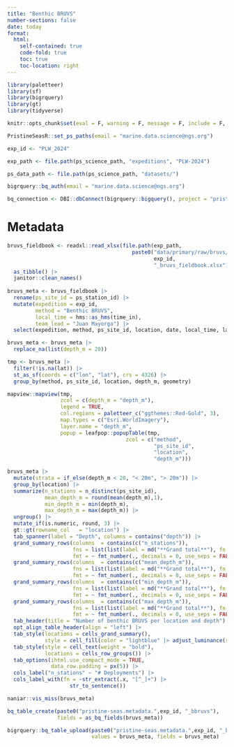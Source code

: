 ```yaml
---
title: "Benthic BRUVS"
number-sections: false
date: today
format: 
  html:
    self-contained: true
    code-fold: true
    toc: true
    toc-location: right
---
```


```r
library(paletteer)
library(sf)
library(bigrquery)
library(gt)
library(tidyverse)

knitr::opts_chunk$set(eval = F, warning = F, message = F, include = F, echo = F)

PristineSeasR::set_ps_paths(email = "marine.data.science@ngs.org")

exp_id <- "PLW_2024"

exp_path <- file.path(ps_science_path, "expeditions", "PLW-2024")

ps_data_path <- file.path(ps_science_path, "datasets/")

bigrquery::bq_auth(email = "marine.data.science@ngs.org")

bq_connection <- DBI::dbConnect(bigrquery::bigquery(), project = "pristine-seas")
```

# Metadata

```r
bruvs_fieldbook <- readxl::read_xlsx(file.path(exp_path, 
                                        paste0("data/primary/raw/bruvs/",
                                               exp_id,
                                               "_bruvs_fieldbook.xlsx"))) |> 
  as_tibble() |> 
  janitor::clean_names() 
  
bruvs_meta <- bruvs_fieldbook |> 
  rename(ps_site_id = ps_station_id) |> 
  mutate(expedition = exp_id, 
         method = "Benthic BRUVS",
         local_time = hms::as_hms(time_in),
         team_lead = "Juan Mayorga") |> 
  select(expedition, method, ps_site_id, location, date, local_time, lat, lon, depth_m, bottom_type,  rig, cam_r, cam_l,  team_lead, notes, everything(), -time_in, -species_scan)

bruvs_meta <- bruvs_meta |> 
  replace_na(list(depth_m = 20))
```

```r
tmp <- bruvs_meta |> 
  filter(!is.na(lat)) |> 
  st_as_sf(coords = c("lon", "lat"), crs = 4326) |> 
  group_by(method, ps_site_id, location, depth_m, geometry) 

mapview::mapview(tmp,
                 zcol = c(depth_m = "depth_m"), 
                 legend = TRUE,
                 col.regions = paletteer_c("ggthemes::Red-Gold", 3),
                 map.types = c("Esri.WorldImagery"),
                 layer.name = "depth_m",
                 popup = leafpop::popupTable(tmp,
                                      zcol = c("method",
                                               "ps_site_id",
                                               "location",
                                               "depth_m")))
```

```r
bruvs_meta |> 
  mutate(strata = if_else(depth_m < 20, "< 20m", "> 20m")) |> 
  group_by(location) |> 
  summarize(n_stations = n_distinct(ps_site_id),
            mean_depth_m = round(mean(depth_m),1),
            min_depth_m = min(depth_m),
            max_depth_m = max(depth_m)) |> 
  ungroup() |> 
  mutate_if(is.numeric, round, 3) |> 
  gt::gt(rowname_col   = "location") |> 
  tab_spanner(label = "Depth", columns = contains("depth")) |> 
  grand_summary_rows(columns  = contains(c("n_stations")),
                     fns = list(list(label = md("**Grand total**"), fn = "sum")),
                     fmt = ~ fmt_number(., decimals = 0, use_seps = FALSE)) |> 
  grand_summary_rows(columns  = contains(c("mean_depth_m")),
                     fns = list(list(label = md("**Grand total**"), fn = "mean")),
                     fmt = ~ fmt_number(., decimals = 0, use_seps = FALSE)) |> 
  grand_summary_rows(columns  = contains(c("min_depth_m")),
                     fns = list(list(label = md("**Grand total**"), fn = "min")),
                     fmt = ~ fmt_number(., decimals = 0, use_seps = FALSE)) |> 
  grand_summary_rows(columns  = contains(c("max_depth_m")),
                     fns = list(list(label = md("**Grand total**"), fn = "max")),
                     fmt = ~ fmt_number(., decimals = 0, use_seps = FALSE)) |> 
  tab_header(title = "Number of benthic BRUVS per location and depth") |> 
  opt_align_table_header(align = "left") |> 
  tab_style(locations = cells_grand_summary(),
            style = cell_fill(color = "lightblue" |> adjust_luminance(steps = +2))) |> 
  tab_style(style = cell_text(weight = "bold"),
            locations = cells_row_groups()) |> 
  tab_options(ihtml.use_compact_mode = TRUE,
              data_row.padding = px(5)) |> 
  cols_label("n_stations" ~ "# Deployments") |> 
  cols_label_with(fn = ~str_extract(.x, "[^_]+") |> 
                    str_to_sentence()) 
```

```r
naniar::vis_miss(bruvs_meta)
```

```r
bq_table_create(paste0("pristine-seas.metadata.",exp_id, "_bbruvs"), 
                fields = as_bq_fields(bruvs_meta))

bigrquery::bq_table_upload(paste0("pristine-seas.metadata.",exp_id, "_bbruvs"), 
                           values = bruvs_meta, fields = bruvs_meta)
```

